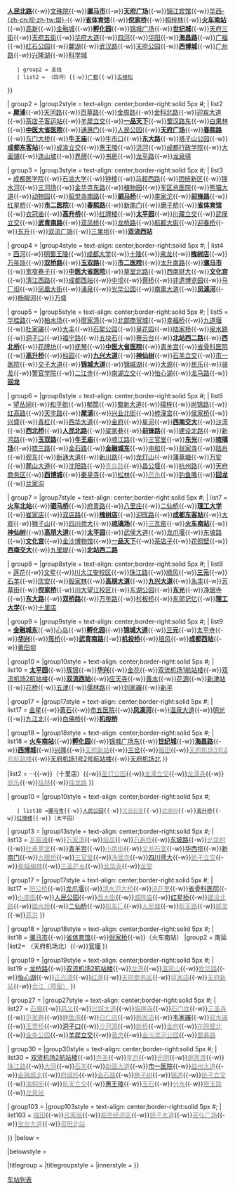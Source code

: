 {{Navbox
|name = 成都地铁车站
|title = [[成都地铁|<span style="color:#ffffff;">成都地铁</span>]]线路及[[成都地铁车站列表|<span style="color:#ffffff;">车站</span>]]
|titlestyle =  background:dodgerblue; color:white
|state = collapsed
|navbar = 
|style = 
|basestyle = 
|above ='''图例'''：'''粗体字'''为[[换乘车站]]，<span style="color:#888;">灰色字</span>为规划中、建设中、待启用的车站。
|abovestyle = background: #ececec; 

|list1  = {{Navbox|child
    |title      = 营运中的路线
    |titlestyle = background: #ececec; text-align: center; font-size: 100%;
    |groupstyle = background: #ececec; text-align: center; width: 9%; font-size: 100%;
    |liststyle  = text-align: left;; font-size: 100%;
    |state = uncollapsed

| group1 = {{成都地铁路线链接|1}} 
| group1style = text-align: center;border-right:solid 5px #{{成都地铁标志色|1}};
    | list1 ={{Navbox|child
    | bodystyle = background: transparent;
    | liststyle = background: transparent;
    | groupstyle = background: #ececec; text-align: center;
    | group1 = 主线
    | list1 = [[韦家碾站|韦家碾]]{{-w}}[[升仙湖站|升仙湖]]{{-w}}'''[[火车北站站 (成都市)|火车北站]]'''{{-w}}'''[[人民北路站|人民北路]]'''{{-w}}[[文殊院站|文殊院]]{{-w}}'''[[骡马市站|骡马市]]'''{{-w}}'''[[天府广场站|天府广场]]'''{{-w}}[[锦江宾馆站|锦江宾馆]]{{-w}}[[华西坝站|华西-{zh-cn:坝;zh-tw:垻}-]]{{-w}}'''[[省体育馆站_(成都市)|省体育馆]]'''{{-w}}'''[[倪家桥站|倪家桥]]'''{{-w}}[[桐梓林站 (成都市)|桐梓林]]{{-w}}'''[[火车南站站 (成都市)|火车南站]]'''{{-w}}[[高新站|高新]]{{-w}}[[金融城站|金融城]]{{-w}}'''[[孵化园站|孵化园]]'''{{-w}}[[锦城广场站|锦城广场]]{{-w}}'''[[世纪城站|世纪城]]'''{{-w}}[[天府三街站|天府三街]]{{-w}}[[天府五街站|天府五街]]{{-w}}[[华府大道站|华府大道]]{{-w}}[[四河站|四河]]{{-w}}[[华阳站_(成都市)|华阳]]{{-w}}'''[[海昌路站 (成都市)|海昌路]]'''{{-w}}[[广福站|广福]]{{-w}}[[红石公园站|红石公园]]{{-w}}[[麓湖站|麓湖]]{{-w}}[[武汉路站 (成都市)|武汉路]]{{-w}}[[天府公园站|天府公园]]{{-w}}'''[[西博城站|西博城]]'''{{-w}}[[广州路站|广州路]]{{-w}}[[兴隆湖站|兴隆湖]]{{-w}}[[科学城站 (成都市)|科学城]]
    | group2 = 支线
    | list2 = （四河）{{-w}}[[广都站|广都]]{{-w}}[[五根松站|五根松]]
}}

| group2 = {{成都地铁路线链接|2}}
|group2style = text-align: center;border-right:solid 5px #{{成都地铁标志色|2}};
| list2 = '''[[犀浦站|犀浦]]'''{{-w}}[[天河路站|天河路]]{{-w}}[[百草路站|百草路]]{{-w}}[[金周路站|金周路]]{{-w}}[[金科北路站|金科北路]]{{-w}}[[迎宾大道站|迎宾大道]]{{-w}}[[茶店子客运站站|茶店子客运站]]{{-w}}[[羊犀立交站|羊犀立交]]{{-w}}'''[[一品天下站|一品天下]]'''{{-w}}[[蜀汉路东站|蜀汉路东]]{{-w}}[[白果林站|白果林]]{{-w}}'''[[中医大省医院站|中医大省医院]]'''{{-w}}[[通惠门站|通惠门]]{{-w}}[[人民公园站 (成都市)|人民公园]]{{-w}}'''[[天府广场站|天府广场]]'''{{-w}}'''[[春熙路站|春熙路]]'''{{-w}}[[东门大桥站|东门大桥]]{{-w}}'''[[牛王庙站|牛王庙]]'''{{-w}}[[牛市口站|牛市口]]{{-w}}'''[[东大路站|东大路]]'''{{-w}}[[塔子山公园站|塔子山公园]]{{-w}}'''[[成都东客站站|成都东客站]]'''{{-w}}[[成渝立交站|成渝立交]]{{-w}}[[惠王陵站|惠王陵]]{{-w}}[[洪河站|洪河]]{{-w}}[[成都行政学院站|成都行政学院]]{{-w}}[[大面铺站|大面铺]]{{-w}}[[连山坡站|连山坡]]{{-w}}[[界牌站|界牌]]{{-w}}[[书房站|书房]]{{-w}}[[龙平路站|龙平路]]{{-w}}[[龙泉驿站|龙泉驿]]

| group3 = {{成都地铁路线链接|3}}
|group3style = text-align: center;border-right:solid 5px #{{成都地铁标志色|3}};
| list3 = [[成都医学院站|成都医学院]]{{-w}}[[石油大学站 (成都市)|石油大学]]{{-w}}[[钟楼站 (成都市)|钟楼]]{{-w}}[[马超西路站|马超西路]]{{-w}}[[团结新区站|团结新区]]{{-w}}[[锦水河站|锦水河]]{{-w}}[[三河场站|三河场]]{{-w}}[[金华寺东路站|金华寺东路]]{{-w}}[[植物园站 (成都市)|植物园]]{{-w}}[[军区总医院站|军区总医院]]{{-w}}[[熊猫大道站|熊猫大道]]{{-w}}[[动物园站 (成都市)|动物园]]{{-w}}[[昭觉寺南路站|昭觉寺南路]]{{-w}}'''[[驷马桥站|驷马桥]]'''{{-w}}[[李家沱站|李家沱]]{{-w}}'''[[前锋路站|前锋路]]'''{{-w}}[[红星桥站|红星桥]]{{-w}}'''[[市二医院站|市二医院]]'''{{-w}}'''[[春熙路站|春熙路]]'''{{-w}}[[新南门站|新南门]]{{-w}}[[磨子桥站|磨子桥]]{{-w}}'''[[省体育馆站_(成都市)|省体育馆]]'''{{-w}}[[衣冠庙站|衣冠庙]]{{-w}}'''[[高升桥站|高升桥]]'''{{-w}}[[红牌楼站|红牌楼]]{{-w}}'''[[太平园站|太平园]]'''{{-w}}[[川藏立交站|川藏立交]]{{-w}}[[武侯立交站|武侯立交]]{{-w}}'''[[武青南路站|武青南路]]'''{{-w}}[[双凤桥站 (成都市)|双凤桥]]{{-w}}[[龙桥路站|龙桥路]]{{-w}}[[航都大街站|航都大街]]{{-w}}[[迎春桥站|迎春桥]]{{-w}}[[东升站 (成都市)|东升]]{{-w}}[[双流广场站|双流广场]]{{-w}}[[三里坝站|三里坝]]{{-w}}'''[[双流西站站|双流西站]]'''

| group4 = {{成都地铁路线链接|4}}
|group4style = text-align: center;border-right:solid 5px #{{成都地铁标志色|4}};
| list4 =  [[西河站|西河]]{{-w}}[[明蜀王陵站|明蜀王陵]]{{-w}}[[成都大学站|成都大学]]{{-w}}[[十陵站|十陵]]{{-w}}[[来龙站|来龙]]{{-w}}'''[[槐树店站|槐树店]]'''{{-w}}[[万年场站|万年场]]{{-w}}'''[[双桥路站|双桥路]]'''{{-w}}'''[[玉双路站|玉双路]]'''{{-w}}'''[[市二医院站|市二医院]]'''{{-w}}[[太升南路站|太升南路]]{{-w}}'''[[骡马市站|骡马市]]'''{{-w}}[[宽窄巷子站|宽窄巷子]]{{-w}}'''[[中医大省医院站|中医大省医院]]'''{{-w}}[[草堂北路站|草堂北路]]{{-w}}[[西南财大站|西南财大]]{{-w}}'''[[文化宫站 (成都市)|文化宫]]'''{{-w}}[[清江西路站|清江西路]]{{-w}}[[成都西站站|成都西站]]{{-w}}[[中坝站|中坝]]{{-w}}[[蔡桥站|蔡桥]]{{-w}}[[非遗博览园站|非遗博览园]]{{-w}}[[马厂坝站|马厂坝]]{{-w}}[[凤凰大街站|凤凰大街]]{{-w}}[[涌泉站|涌泉]]{{-w}}[[光华公园站|光华公园]]{{-w}}[[南熏大道站|南熏大道]]{{-w}}'''[[凤溪河站|凤溪河]]'''{{-w}}[[杨柳河站|杨柳河]]{{-w}}[[万盛站 (成都市)|万盛]]

| group5 = {{成都地铁路线链接|5}}
|group5style = text-align: center;border-right:solid 5px #{{成都地铁标志色|5}};
| list5 = [[华桂路站|华桂路]]{{-w}}[[柏水场站|柏水场]]{{-w}}[[廖家湾站 (成都市)|廖家湾]]{{-w}}[[北部商贸城站|北部商贸城]]{{-w}}[[幸福桥站|幸福桥]]{{-w}}[[九道堰站|九道堰]]{{-w}}[[杜家碾站|杜家碾]]{{-w}}[[大丰站 (成都市)|大丰]]{{-w}}[[石犀公园站|石犀公园]]{{-w}}[[皇花园站|皇花园]]{{-w}}[[陆家桥站|陆家桥]]{{-w}}[[泉水路站|泉水路]]{{-w}}[[洞子口站|洞子口]]{{-w}}[[福宁路站|福宁路]]{{-w}}[[五块石站|五块石]]{{-w}}[[赛云台站|赛云台]]{{-w}}'''[[北站西二路站|北站西二路]]'''{{-w}}'''[[西北桥站|西北桥]]'''{{-w}}[[花牌坊站|花牌坊]]{{-w}}[[抚琴站|抚琴]]{{-w}}'''[[中医大省医院站|中医大省医院]]'''{{-w}}[[青羊宫站|青羊宫]]{{-w}}[[省骨科医院站 (成都市)|省骨科医院]]{{-w}}'''[[高升桥站|高升桥]]'''{{-w}}[[科园站|科园]]{{-w}}'''[[九兴大道站|九兴大道]]'''{{-w}}'''[[神仙树站|神仙树]]'''{{-w}}[[石羊立交站|石羊立交]]{{-w}}[[市一医院站|市一医院]]{{-w}}[[交子大道站|交子大道]]{{-w}}'''[[锦城大道站|锦城大道]]'''{{-w}}[[锦城湖站|锦城湖]]{{-w}}[[大源站|大源]]{{-w}}[[民乐站 (成都市)|民乐]]{{-w}}[[骑龙站|骑龙]]{{-w}}[[警官学院站|警官学院]]{{-w}}[[二江寺站|二江寺]]{{-w}}[[南湖立交站|南湖立交]]{{-w}}[[怡心湖站|怡心湖]]{{-w}}[[龙马路站|龙马路]]{{-w}}'''[[回龙站 (成都市)|回龙]]'''

| group6 = {{成都地铁路线链接|6}}
|group6style = text-align: center;border-right:solid 5px #{{成都地铁标志色|6}};
| list6 =  [[望丛祠站|望丛祠]]{{-w}}[[和平街站|和平街]]{{-w}}[[郫筒站|郫筒]]{{-w}}[[蜀新大道站|蜀新大道]]{{-w}}[[檬梓站|檬梓]]{{-w}}[[尚锦路站|尚锦路]]{{-w}}[[红高路站|红高路]]{{-w}}[[天宇路站|天宇路]]{{-w}}'''[[犀浦站|犀浦]]'''{{-w}}[[兴业北街站|兴业北街]]{{-w}}[[梓潼宫站|梓潼宫]]{{-w}}[[侯家桥站|侯家桥]]{{-w}}[[興盛站|兴盛]]{{-w}}[[青杠站 (成都市)|青杠]]{{-w}}[[西华大道站|西华大道]]{{-w}}[[金府站|金府]]{{-w}}[[星河站|星河]]{{-w}}'''[[西南交大站|西南交大]]'''{{-w}}[[沙湾站 (成都市)|沙湾]]{{-w}}'''[[西北桥站|西北桥]]'''{{-w}}'''[[人民北路站|人民北路]]'''{{-w}}[[梁家巷站|梁家巷]]{{-w}}'''[[前锋路站|前锋路]]'''{{-w}}[[建设北路站|建设北路]]{{-w}}[[新鸿路站|新鸿路]]{{-w}}'''[[玉双路站|玉双路]]'''{{-w}}'''[[牛王庙站|牛王庙]]'''{{-w}}[[顺江路站|顺江路]]{{-w}}[[三官堂站 (成都市)|三官堂]]{{-w}}'''[[东光站 (成都市)|东光]]'''{{-w}}'''[[琉璃场站|琉璃场]]'''{{-w}}[[琉三路站|琉三路]]{{-w}}[[金石路站|金石路]]{{-w}}'''[[金融城东站|金融城东]]'''{{-w}}[[中和站 (成都市)|中和]]{{-w}}[[张家寺站|张家寺]]{{-w}}[[陆肖站|陆肖]]{{-w}}[[观东站|观东]]{{-w}}[[新通大道站|新通大道]]{{-w}}[[新川路站|新川路]]{{-w}}[[龙灯山站|龙灯山]]{{-w}}[[蒲草塘站|蒲草塘]]{{-w}}[[万安站 (成都市)|万安]]{{-w}}[[麓山大道站|麓山大道]]{{-w}}[[沈阳路站|沈阳路]]{{-w}}[[青岛路站|<span style="color:#888;">青岛路</span>]]{{-w}}[[昌公堰站|昌公堰]]{{-w}}[[杭州路站|杭州路]]{{-w}}[[天府商务区站|天府商务区]]{{-w}}'''[[西博城站|西博城]]'''{{-w}}[[秦皇寺站|秦皇寺]]{{-w}}[[松林站 (成都市)|松林]]{{-w}}[[芦角站|<span style="color:#888;">芦角</span>]]{{-w}}[[钓鱼嘴站|钓鱼嘴]]{{-w}}'''[[回龙站 (成都市)|回龙]]'''{{-w}}[[兰家沟站|兰家沟]]

| group7 = {{成都地铁路线链接|7}}
|group7style = text-align: center;border-right:solid 5px #{{成都地铁标志色|7}};
| list7 =  '''[[火车北站站 (成都市)|火车北站]]'''{{-w}}'''[[驷马桥站|驷马桥]]'''{{-w}}[[府青路站|府青路]]{{-w}}[[八里庄站 (成都市)|八里庄]]{{-w}}[[二仙桥站|二仙桥]]{{-w}}'''[[理工大学站 (成都市)|理工大学]]'''{{-w}}[[崔家店站|崔家店]]{{-w}}[[双店路站|双店路]]{{-w}}'''[[槐树店站|槐树店]]'''{{-w}}[[迎晖路站|迎晖路]]{{-w}}'''[[成都东客站站|成都东客站]]'''{{-w}}[[大观站|大观]]{{-w}}[[狮子山站 (成都市)|狮子山]]{{-w}}[[四川师大站|四川师大]]{{-w}}'''[[琉璃场站|琉璃场]]'''{{-w}}[[三瓦窑站|三瓦窑]]{{-w}}'''[[火车南站站 (成都市)|火车南站]]'''{{-w}}'''[[神仙树站|神仙树]]'''{{-w}}'''[[高朋大道站|高朋大道]]'''{{-w}}'''[[太平园站|太平园]]'''{{-w}}[[武侯大道站|武侯大道]]{{-w}}[[龙爪堰站|龙爪堰]]{{-w}}[[东坡路站|东坡路]]{{-w}}'''[[文化宫站 (成都市)|文化宫]]'''{{-w}}[[金沙博物馆站|金沙博物馆]]{{-w}}'''[[一品天下站|一品天下]]'''{{-w}}[[茶店子站|茶店子]]{{-w}}[[花照壁站|花照壁]]{{-w}}'''[[西南交大站|西南交大]]'''{{-w}}[[九里堤站|九里堤]]{{-w}}'''[[北站西二路站|北站西二路]]'''

| group8 = {{成都地铁路线链接|8}}
|group8style = text-align: center;border-right:solid 5px #{{成都地铁标志色|8}};
| list8 = [[莲花站 (成都市)|莲花]]{{-w}}[[文星站|文星]]{{-w}}[[川大江安校区站|川大江安校区]]{{-w}}[[珠江路站 (成都市)|珠江路]]{{-w}}[[顺风站|顺风]]{{-w}}'''[[三元站 (成都市)|三元]]'''{{-w}}[[石羊站|石羊]]{{-w}}[[庆安站 (成都市)|庆安]]{{-w}}[[殷家林站|殷家林]]{{-w}}'''[[高朋大道站|高朋大道]]'''{{-w}}'''[[九兴大道站|九兴大道]]'''{{-w}}[[永丰站 (成都市)|永丰]]{{-w}}[[芳草街站|芳草街]]{{-w}}'''[[倪家桥站|倪家桥]]'''{{-w}}[[川大望江校区站|川大望江校区]]{{-w}}[[东湖公园站|东湖公园]]{{-w}}'''[[东光站 (成都市)|东光]]'''{{-w}}[[净居寺站|净居寺]]{{-w}}'''[[东大路站|东大路]]'''{{-w}}'''[[双桥路站|双桥路]]'''{{-w}}[[万年路站|万年路]]{{-w}}[[杉板桥站|杉板桥]]{{-w}}[[东郊记忆站|东郊记忆]]{{-w}}'''[[理工大学站 (成都市)|理工大学]]'''{{-w}}[[十里店站|十里店]]

| group9 = {{成都地铁路线链接|9}}
|group9style = text-align: center;border-right:solid 5px #{{成都地铁标志色|9}};
| list9 = '''[[金融城东站|金融城东]]'''{{-w}}[[心岛站|心岛]]{{-w}}'''[[孵化园站|孵化园]]'''{{-w}}'''[[锦城大道站|锦城大道]]'''{{-w}}'''[[三元站 (成都市)|三元]]'''{{-w}}[[太平寺站|太平寺]]{{-w}}'''[[华兴站|华兴]]'''{{-w}}[[簇桥站|簇桥]]{{-w}}'''[[武青南路站|武青南路]]'''{{-w}}'''[[机投桥站|机投桥]]'''{{-w}}[[培风站|培风]]{{-w}}'''[[成都西站站|成都西站]]'''{{-w}}[[黄田坝站|黄田坝]]

| group10 = {{成都地铁路线链接|10}}
|group10style = text-align: center;border-right:solid 5px #{{成都地铁标志色|10}};
| list10 =  '''[[太平园站|太平园]]'''{{-w}}[[簇锦站|簇锦]]{{-w}}'''[[华兴站|华兴]]'''{{-w}}[[金花站|金花]]{{-w}}[[双流机场1航站楼站|双流机场1航站楼]]{{-w}}[[双流机场2航站楼站|双流机场2航站楼]]{{-w}}'''[[双流西站站|双流西站]]'''{{-w}}[[应天寺站|应天寺]]{{-w}}[[黄水站|黄水]]{{-w}}[[花源站|花源]]{{-w}}[[新津站站|新津站]]{{-w}}[[花桥站 (成都市)|花桥]]{{-w}}[[五津站|五津]]{{-w}}[[儒林路站|儒林路]]{{-w}}[[刘家碾站|刘家碾]]{{-w}}[[新平站 (成都市)|新平]]

| group17 = {{成都地铁路线链接|17}}
|group17style = text-align: center;border-right:solid 5px #{{成都地铁标志色|17}};
| list17 = [[金星站 (成都市)|金星]]{{-w}}[[黄石站 (成都市)|黄石]]{{-w}}[[市五医院站|市五医院]]{{-w}}'''[[凤溪河站|凤溪河]]'''{{-w}}[[温泉大道站|温泉大道]]{{-w}}[[明光站 (成都市)|明光]]{{-w}}[[九江北站 (成都市)|九江北]]{{-w}}[[白佛桥站|白佛桥]]{{-w}}'''[[机投桥站|机投桥]]'''

| group18 = {{成都地铁路线链接|18}}
|group18style = text-align: center;border-right:solid 5px #{{成都地铁标志色|18}};
| list18 = '''[[火车南站站 (成都市)|火车南站]]'''{{-w}}'''[[孵化园站|孵化园]]'''{{-w}}[[锦城广场东站|锦城广场东]]{{-w}}'''[[世纪城站|世纪城]]'''{{-w}}'''[[海昌路站 (成都市)|海昌路]]'''{{-w}}'''[[西博城站|西博城]]'''{{-w}}[[兴隆站|兴隆]]{{-w}}[[天府新站站|<span style="color:#888;">天府新站</span>]]{{-w}}[[三岔站|三岔]]{{-w}}[[福田站 (成都市)|<span style="color:#888;">福田</span>]]{{-w}}[[天府机场3号4号航站楼站|<span style="color:#888;">天府机场3号4号航站楼</span>]]{{-w}}[[天府机场1号2号航站楼站|天府机场1号2号航站楼]]{{-w}}[[天府机场北站|天府机场北]]
}}

|list2  = {{Navbox|child
    |title      = 建设中的路线
    |titlestyle = background: #ececec; text-align: center; font-size: 100%;
    |groupstyle = background: #ececec; text-align: center; width: 9%; font-size: 100%;
    |liststyle  = text-align: left;; font-size: 100%;
    |state = collapsed

| group8 = {{成都地铁路线链接|8}}
|group8style = text-align: center;border-right:solid 5px #{{成都地铁标志色|8}};
| list8 = {{Navbox|child
    | bodystyle = background: transparent;
    | liststyle = background: transparent;
    | groupstyle = background: #ececec; text-align: center;
    | group2 = 二期
    | list2 =[[龙港站 (成都市)|<span style="color:#888;">龙港</span>]]{{-w}}（莲花）{{-w}}···{{-w}}（十里店）{{-w}}[[圣灯公园站|<span style="color:#888;">圣灯公园</span>]]{{-w}}[[龙潭立交站|<span style="color:#888;">龙潭立交</span>]]{{-w}}[[龙潭寺站 (地铁)|<span style="color:#888;">龙潭寺</span>]]{{-w}}[[同乐站 (成都市)|<span style="color:#888;">同乐</span>]]{{-w}}[[桂林站 (成都市)|<span style="color:#888;">桂林</span>]]{{-w}}[[桂龙路站|<span style="color:#888;">桂龙路</span>]]
}}

| group10 = {{成都地铁路线链接|10}}
|group10style = text-align: center;border-right:solid 5px #{{成都地铁标志色|10}};
    | list10 =[[骡马市站|骡马市]]{{-w}}[[人民公园站_(成都市)|人民公园]]{{-w}}[[文翁石室站|<span style="color:#888;">文翁石室</span>]]{{-w}}[[武侯祠站|<span style="color:#888;">武侯祠</span>]]{{-w}}[[高升桥站|高升桥]]{{-w}}[[红牌楼站|红牌楼]]{{-w}}（太平园）

| group13 = {{成都地铁路线链接|13}}
|group13style = text-align: center;border-right:solid 5px #{{成都地铁标志色|13}};
| list13 =  [[瓦窑滩站|<span style="color:#888;">瓦窑滩</span>]]{{-w}}[[万家湾站|<span style="color:#888;">万家湾</span>]]{{-w}}[[培风站|<span style="color:#888;">培风</span>]]{{-w}}[[万寿桥站|<span style="color:#888;">万寿桥</span>]]{{-w}}[[东坡路站|东坡路]]{{-w}}[[光华村站|<span style="color:#888;">光华村</span>]]{{-w}}[[杜甫草堂站|<span style="color:#888;">杜甫草堂</span>]]{{-w}}[[青羊宫站|青羊宫]]{{-w}}[[小南街站|<span style="color:#888;">小南街</span>]]{{-w}}[[文翁石室站|<span style="color:#888;">文翁石室</span>]]{{-w}}[[华西坝站|华西坝]]{{-w}}[[新南门站|新南门]]{{-w}}[[九眼桥站|<span style="color:#888;">九眼桥</span>]]{{-w}}[[三官堂站 (成都市)|<span style="color:#888;">三官堂</span>]]{{-w}}[[净居寺站|<span style="color:#888;">净居寺</span>]]{{-w}}[[四川师大站|四川师大]]{{-w}}[[娇子立交站|<span style="color:#888;">娇子立交</span>]]{{-w}}[[幸福梅林站|<span style="color:#888;">幸福梅林</span>]]{{-w}}[[三圣花乡站|<span style="color:#888;">三圣花乡</span>]]{{-w}}[[龙华寺站|<span style="color:#888;">龙华寺</span>]]{{-w}}[[龙安站 (成都市)|<span style="color:#888;">龙安</span>]]

| group17 = {{成都地铁路线链接|17}}
|group17style = text-align: center;border-right:solid 5px #{{成都地铁标志色|17}};
| list17 =  {{Navbox|child
    | bodystyle = background: transparent;
    | liststyle = background: transparent;
    | groupstyle = background: #ececec; text-align: center;
    | group2 = 二期
    | list2 =（<span style="color:#888;">机投桥</span>）{{-w}}[[阳公桥站|<span style="color:#888;">阳公桥</span>]]{{-w}}[[龙爪堰站|龙爪堰]]{{-w}}[[清水河大桥站|<span style="color:#888;">清水河大桥</span>]]{{-w}}[[浣花里站|<span style="color:#888;">浣花里</span>]]{{-w}}[[省骨科医院站 (成都市)|省骨科医院]]{{-w}}[[小南街站|<span style="color:#888;">小南街</span>]]{{-w}}[[人民公园站_(成都市)|人民公园]]{{-w}}[[西大街站|<span style="color:#888;">西大街</span>]]{{-w}}[[城隍庙站|<span style="color:#888;">城隍庙</span>]]{{-w}}[[红星桥站|红星桥]]{{-w}}[[建设北路站|<span style="color:#888;">建设北路</span>]]{{-w}}[[踏水桥站|<span style="color:#888;">踏水桥</span>]]{{-w}}[[二仙桥站|二仙桥]]{{-w}}[[机车厂站|<span style="color:#888;">机车厂</span>]]{{-w}}[[人民塘站|<span style="color:#888;">人民塘</span>]]{{-w}}[[航天路站|<span style="color:#888;">航天路</span>]]{{-w}}[[威灵站|<span style="color:#888;">威灵</span>]]{{-w}}[[高洪站|<span style="color:#888;">高洪</span>]]
}}

| group18 = {{成都地铁路线链接|18}}
|group18style = text-align: center;border-right:solid 5px #{{成都地铁标志色|18}};
| list18 = 
{{Navbox|child
    | bodystyle = background: transparent;
    | liststyle = background: transparent;
    | groupstyle = background: #ececec; text-align: center;
|group1 = 北延
|list1=
[[火车北站站 (成都市)|火车北站]]{{-w}}[[骡马市站|骡马市]]{{-w}}[[省体育馆站_(成都市)|省体育馆]]{{-w}}[[倪家桥站|倪家桥]]{{-w}}（火车南站）
|group2 = 南延
|list2=
（天府机场北）{{-w}}[[官堰站|官堰]]
}}

| group19 = {{成都地铁路线链接|19}}
|group19style = text-align: center;border-right:solid 5px #{{成都地铁标志色|19}};
| list19 =  
{{Navbox|child
    | bodystyle = background: transparent;
    | liststyle = background: transparent;
    | groupstyle = background: #ececec; text-align: center;
    | group2 = 二期
    | list2 = （<span style="color:#888;">九江北</span>）{{-w}}[[龙桥路站|龙桥路]]{{-w}}[[双流机场2航站楼站|双流机场2航站楼]]{{-w}}[[龙港站 (成都市)|<span style="color:#888;">龙港</span>]]{{-w}}[[温家山站|<span style="color:#888;">温家山</span>]]{{-w}}[[牧华路站|<span style="color:#888;">牧华路</span>]]{{-w}}[[怡心湖站|怡心湖]]{{-w}}[[正兴湾站|<span style="color:#888;">正兴湾</span>]]{{-w}}[[红莲站|<span style="color:#888;">红莲</span>]]{{-w}}[[天府商务区站|<span style="color:#888;">天府商务区</span>]]{{-w}}[[蓝家店站|<span style="color:#888;">蓝家店</span>]]{{-w}}[[天府新站站|<span style="color:#888;">天府新站</span>]]{{-w}}[[合江站|<span style="color:#888;">合江（预留）</span>]]
}}

| group27 = {{成都地铁路线链接|27}}
|group27style = text-align: center;border-right:solid 5px #{{成都地铁标志色|27}};
| list27 = [[石佛站|<span style="color:#888;">石佛</span>]]{{-w}}[[慈义站|<span style="color:#888;">慈义</span>]]{{-w}}[[兴城大道站|<span style="color:#888;">兴城大道</span>]]{{-w}}[[旃檀寺站|<span style="color:#888;">旃檀寺</span>]]{{-w}}[[石门坎站|<span style="color:#888;">石门坎</span>]]{{-w}}[[三圣寺站|<span style="color:#888;">三圣寺</span>]]{{-w}}[[范家巷站|<span style="color:#888;">范家巷</span>]]{{-w}}[[鲤鱼湾站|<span style="color:#888;">鲤鱼湾</span>]]{{-w}}[[白仁店站|<span style="color:#888;">白仁店</span>]]{{-w}}[[赖家店站|<span style="color:#888;">赖家店</span>]]{{-w}}[[韦家碾站|韦家碾]]{{-w}}[[双水碾站|<span style="color:#888;">双水碾</span>]]{{-w}}[[王贾桥站|<span style="color:#888;">王贾桥</span>]]{{-w}}[[洞子口站|洞子口]]{{-w}}[[沙河源站|<span style="color:#888;">沙河源</span>]]{{-w}}[[新桥站 (成都市)|<span style="color:#888;">新桥</span>]]{{-w}}[[金府站|<span style="color:#888;">金府</span>]]{{-w}}[[花照壁北站|<span style="color:#888;">花照壁北</span>]]{{-w}}[[金牛公园站|<span style="color:#888;">金牛公园</span>]]{{-w}}[[羊犀立交站|羊犀立交]]{{-w}}[[黄忠站|<span style="color:#888;">黄忠</span>]]{{-w}}[[金沙滨河公园站|<span style="color:#888;">金沙滨河公园</span>]]{{-w}}[[蜀鑫路站|<span style="color:#888;">蜀鑫路</span>]]

| group30 = {{成都地铁路线链接|30}}
|group30style = text-align: center;border-right:solid 5px #{{成都地铁标志色|30}};
| list30 = [[双流机场2航站楼站|双流机场2航站楼]]{{-w}}[[寺圣站|<span style="color:#888;">寺圣</span>]]{{-w}}[[星月站|<span style="color:#888;">星月</span>]]{{-w}}[[光明站 (成都市)|<span style="color:#888;">光明</span>]]{{-w}}[[谢家渡站|<span style="color:#888;">谢家渡</span>]]{{-w}}[[珠江路站 (成都市)|<span style="color:#888;">珠江路</span>]]{{-w}}[[大同站 (成都市)|<span style="color:#888;">大同</span>]]{{-w}}[[石羊站|<span style="color:#888;">石羊</span>]]{{-w}}[[新园大道站|<span style="color:#888;">新园大道</span>]]{{-w}}[[市一医院站|市一医院]]{{-w}}[[益州大道站|<span style="color:#888;">益州大道</span>]]{{-w}}[[金融城北站|<span style="color:#888;">金融城北</span>]]{{-w}}[[府城桥站|<span style="color:#888;">府城桥</span>]]{{-w}}[[金石路站|<span style="color:#888;">金石路</span>]]{{-w}}[[棬子树站|<span style="color:#888;">棬子树</span>]]{{-w}}[[锦逸站|<span style="color:#888;">锦逸</span>]]{{-w}}[[娇子立交站|<span style="color:#888;">娇子立交</span>]]{{-w}}[[海桐街站|<span style="color:#888;">海桐街</span>]]{{-w}}[[航天立交站|<span style="color:#888;">航天立交</span>]]{{-w}}[[惠王陵站|惠王陵]]{{-w}}[[玉石站 (成都市)|<span style="color:#888;">玉石</span>]]{{-w}}[[分水站 (成都市)|<span style="color:#888;">分水</span>]]{{-w}}[[银玉路站|<span style="color:#888;">银玉路</span>]]{{-w}}[[龙泉站站|<span style="color:#888;">龙泉站</span>]]

| group103 = {{成都地铁路线链接|S3}}
|group103style = text-align: center;border-right:solid 5px #{{成都地铁标志色|S3}};
| list103 = [[福田站 (成都市)|<span style="color:#888;">福田</span>]]{{-w}}[[吕家咀站|<span style="color:#888;">吕家咀</span>]]{{-w}}[[临空经济区站|<span style="color:#888;">临空经济区</span>]]{{-w}}[[娇子大道站|<span style="color:#888;">娇子大道</span>]]{{-w}}[[苌弘广场站|<span style="color:#888;">苌弘广场</span>]]{{-w}}[[宝台大道站|<span style="color:#888;">宝台大道</span>]]{{-w}}[[资阳北站站|<span style="color:#888;">资阳北站</span>]]

}}
<!-- 
|list3  = {{Navbox|child
    |title      = 即将开工的路线
    |titlestyle = background: #ececec; text-align: center; font-size: 100%;
    |groupstyle = background: #ececec; text-align: center; width: 9%; font-size: 100%;
    |liststyle  = text-align: left;; font-size: 100%;
    |state = collapsed
}}
-->
|below = <div class="references-small">
<references />
</div>
|belowstyle = 

|titlegroup = 
|titlegroupstyle = 
|innerstyle = 
}}
<noinclude>
[[Category:成都地铁模板|车站列表]]
</noinclude>